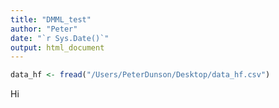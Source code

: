 ```yaml
---
title: "DMML_test"
author: "Peter"
date: "`r Sys.Date()`"
output: html_document
---
```


```r
data_hf <- fread("/Users/PeterDunson/Desktop/data_hf.csv")
```

Hi 